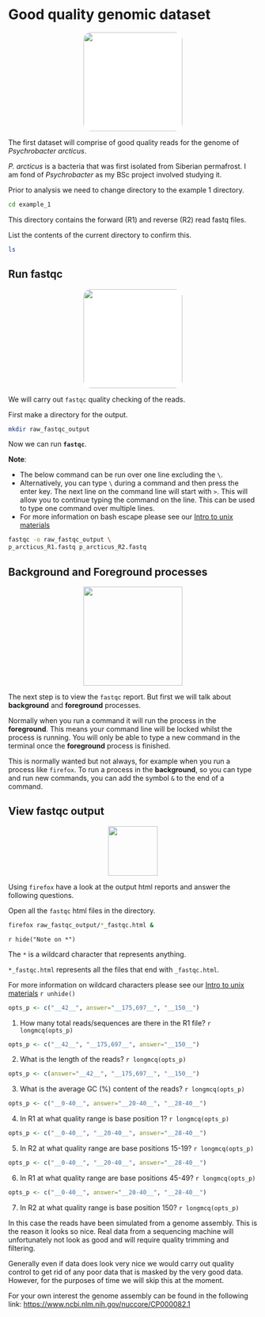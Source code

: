 # Good quality genomic dataset {#goodtutorial}
<center>
![](figures/bacteria.png){style="width:200px; background:white; border-radius:15px"}
</center>

The first dataset will comprise of good quality reads for the genome of *Psychrobacter arcticus*.

*P. arcticus* is a bacteria that was first isolated from Siberian permafrost.
I am fond of *Psychrobacter* as my BSc project involved studying it.

Prior to analysis we need to change directory to the example 1 directory.

```bash
cd example_1
```

This directory contains the forward (R1) and reverse (R2) read fastq files.

List the contents of the current directory to confirm this.

```bash
ls
```

## Run fastqc
<center>
![](figures/enter_key.png){style="width:200px; background:white; border-radius:15px"}
</center>

We will carry out `fastqc` quality checking of the reads.

First make a directory for the output.

```bash
mkdir raw_fastqc_output
```

Now we can run **`fastqc`**.

**Note**:

-   The below command can be run over one line excluding the `\`.
-   Alternatively, you can type `\` during a command and then press the enter key. The next line on the command line will start with `>`. This will allow you to continue typing the command on the line. This can be used to type one command over multiple lines.
-   For more information on bash escape please see our [Intro to unix materials](https://neof-workshops.github.io/Unix_nxcdf7/Course/05-Tips_and_tricks.html#bash-escape)

```bash
fastqc -o raw_fastqc_output \
p_arcticus_R1.fastq p_arcticus_R2.fastq
```

## Background and Foreground processes
<center>
![](figures/background.png){style="width:200px"}
</center>

The next step is to view the `fastqc` report.
But first we will talk about **background** and **foreground** processes.

Normally when you run a command it will run the process in the **foreground**.
This means your command line will be locked whilst the process is running.
You will only be able to type a new command in the terminal once the **foreground** process is finished.

This is normally wanted but not always, for example when you run a process like `firefox`.
To run a process in the **background**, so you can type and run new commands, you can add the symbol `&` to the end of a command.

## View fastqc output
<center>
![](figures/firefox.png){style="width:100px"}
</center>

Using `firefox` have a look at the output html reports and answer the following questions.

Open all the `fastqc` html files in the directory.

```bash
firefox raw_fastqc_output/*_fastqc.html &
```

`r hide("Note on *")` 

The `*` is a wildcard character that represents anything.

`*_fastqc.html` represents all the files that end with `_fastqc.html`.

For more information on wildcard characters please see our [Intro to unix materials](https://neof-workshops.github.io/Unix_nxcdf7/Course/12-Advanced_linux_practice.html#wildcard-characters)
`r unhide()`

```r
opts_p <- c("__42__", answer="__175,697__", "__150__")
```
1.  How many total reads/sequences are there in the R1 file? `r longmcq(opts_p)`

```r
opts_p <- c("__42__", "__175,697__", answer="__150__")
```
2.  What is the length of the reads? `r longmcq(opts_p)`

```r
opts_p <- c(answer="__42__", "__175,697__", "__150__")
```
3.  What is the average GC (%) content of the reads? `r longmcq(opts_p)`

```r
opts_p <- c("__0-40__", answer="__20-40__", "__28-40__")
```
4. In R1 at what quality range is base position 1?  `r longmcq(opts_p)`

```r
opts_p <- c("__0-40__", "__20-40__", answer="__28-40__")
```
5. In R2 at what quality range are base positions 15-19? `r longmcq(opts_p)`

```r
opts_p <- c("__0-40__", "__20-40__", answer="__28-40__")
```
6. In R1 at what quality range are base positions 45-49?  `r longmcq(opts_p)`

```r
opts_p <- c("__0-40__", answer="__20-40__", "__28-40__")
```
7. In R2 at what quality range is base position 150?  `r longmcq(opts_p)`

In this case the reads have been simulated from a genome assembly.
This is the reason it looks so nice.
Real data from a sequencing machine will unfortunately not look as good and will require quality trimming and filtering.

Generally even if data does look very nice we would carry out quality control to get rid of any poor data that is masked by the very good data.
However, for the purposes of time we will skip this at the moment.

For your own interest the genome assembly can be found in the following link: <https://www.ncbi.nlm.nih.gov/nuccore/CP000082.1>
